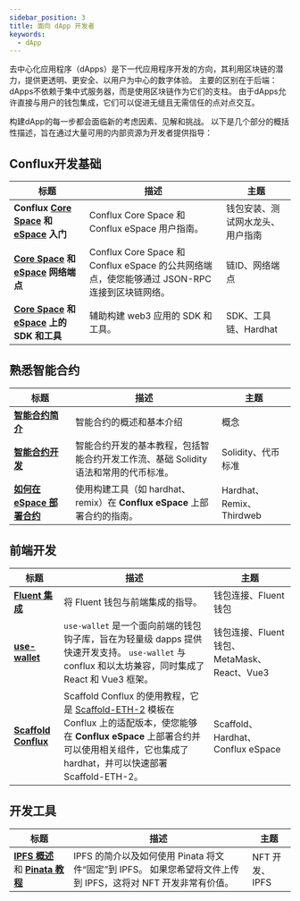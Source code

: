 ```yaml
---
sidebar_position: 3
title: 面向 dApp 开发者
keywords:
  - dApp
---
```


去中心化应用程序（dApps）是下一代应用程序开发的方向，其利用区块链的潜力，提供更透明、更安全、以用户为中心的数字体验。 主要的区别在于后端：dApps不依赖于集中式服务器，而是使用区块链作为它们的支柱。 由于dApps允许直接与用户的钱包集成，它们可以促进无缝且无需信任的点对点交互。

构建dApp的每一步都会面临新的考虑因素、见解和挑战。 以下是几个部分的概括性描述，旨在通过大量可用的内部资源为开发者提供指导：

## Conflux开发基础

| 标题                                                                                                             | 描述                                                                    | 主题               |
| -------------------------------------------------------------------------------------------------------------- | --------------------------------------------------------------------- | ---------------- |
| **Conflux [Core Space](../core/getting-started/installing-a-wallet.md) 和 [eSpace](../espace/UserGuide.md) 入门** | Conflux Core Space 和 Conflux eSpace 用户指南。                             | 钱包安装、测试网水龙头、用户指南 |
| **[Core Space](../core/core-endpoints.md) 和 [eSpace](../espace/network-endpoints.md) 网络端点**                    | Conflux Core Space 和 Conflux eSpace 的公共网络端点，使您能够通过 JSON-RPC 连接到区块链网络。 | 链ID、网络端点         |
| **[Core Space](/docs/category/sdks-and-tools) 和 [eSpace](../espace/DeveloperQuickstart.md) 上的 SDK 和工具**        | 辅助构建 web3 应用的 SDK 和工具。                                                | SDK、工具链、Hardhat  |

## 熟悉智能合约

| 标题                                                           | 描述                                                    | 主题                      |
| ------------------------------------------------------------ | ----------------------------------------------------- | ----------------------- |
| [**智能合约简介**](../general/conflux-basics/contracts.md)         | 智能合约的概述和基本介绍                                          | 概念                      |
| [**智能合约开发**](/docs/category/smart-contracts)                 | 智能合约开发的基本教程，包括智能合约开发工作流、基础 Solidity 语法和常用的代币标准。       | Solidity、代币标准           |
| [**如何在 eSpace 部署合约**](/docs/category/how-to-deploy-contract) | 使用构建工具（如 hardhat、remix）在 **Conflux eSpace** 上部署合约的指南。 | Hardhat、Remix、Thirdweb  |

## 前端开发

| 标题                                                                  | 描述                                                                                                                                                                   | 主题                                 |
| ------------------------------------------------------------------- | -------------------------------------------------------------------------------------------------------------------------------------------------------------------- | ---------------------------------- |
| [**Fluent 集成**](../core/build/fluent.md)                            | 将 Fluent 钱包与前端集成的指导。                                                                                                                                                 | 钱包连接、Fluent 钱包                     |
| [**use-wallet**](../general/build/tools/use-wallet)                 | `use-wallet` 是一个面向前端的钱包钩子库，旨在为轻量级 dapps 提供快速开发支持。 `use-wallet` 与 conflux 和以太坊兼容，同时集成了 React 和 Vue3 框架。                                                               | 钱包连接、Fluent 钱包、MetaMask、React、Vue3 |
| [**Scaffold Conflux**](../espace/tutorials/scaffoldCfx/scaffold.md) | Scaffold Conflux 的使用教程，它是 [Scaffold-ETH-2](https://scaffoldeth.io/) 模板在 Conflux 上的适配版本，使您能够在 **Conflux eSpace** 上部署合约并可以使用相关组件，它也集成了 hardhat，并可以快速部署 Scaffold-ETH-2。 | Scaffold、Hardhat、Conflux eSpace    |

## 开发工具

| 标题                                                                                              | 描述                                                                     | 主题          |
| ----------------------------------------------------------------------------------------------- | ---------------------------------------------------------------------- | ----------- |
| [**IPFS 概述**](../general/build/nfts/ipfs.md) 和 [**Pinata 教程**](../general/build/nfts/pinata.md) | IPFS 的简介以及如何使用 Pinata 将文件“固定”到 IPFS。 如果您希望将文件上传到 IPFS，这将对 NFT 开发非常有价值。 | NFT 开发、IPFS |
